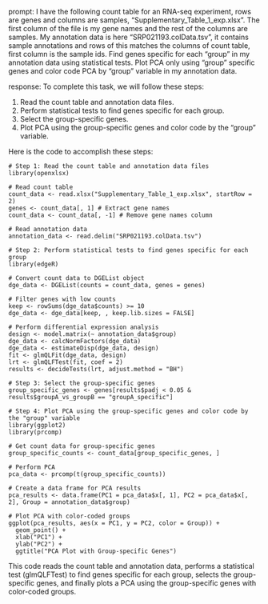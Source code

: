 prompt:
I have the following count table for an RNA-seq experiment, rows are genes and columns are samples, "Supplementary_Table_1_exp.xlsx". The first column of the file is my gene names and the rest of the columns are samples. My annotation data is here  "SRP021193.colData.tsv", it contains sample annotations and rows of this matches the columns of count table, first column is the sample ids. Find genes specific for each "group" in my annotation data  using statistical tests. Plot PCA only using "group" specific genes and color code PCA by "group" variable in my annotation data.

response:
To complete this task, we will follow these steps:

1. Read the count table and annotation data files.
2. Perform statistical tests to find genes specific for each group.
3. Select the group-specific genes.
4. Plot PCA using the group-specific genes and color code by the "group" variable.

Here is the code to accomplish these steps:

```
# Step 1: Read the count table and annotation data files
library(openxlsx)

# Read count table
count_data <- read.xlsx("Supplementary_Table_1_exp.xlsx", startRow = 2)
genes <- count_data[, 1] # Extract gene names
count_data <- count_data[, -1] # Remove gene names column

# Read annotation data
annotation_data <- read.delim("SRP021193.colData.tsv")

# Step 2: Perform statistical tests to find genes specific for each group
library(edgeR)

# Convert count data to DGEList object
dge_data <- DGEList(counts = count_data, genes = genes)

# Filter genes with low counts
keep <- rowSums(dge_data$counts) >= 10
dge_data <- dge_data[keep, , keep.lib.sizes = FALSE]

# Perform differential expression analysis
design <- model.matrix(~ annotation_data$group)
dge_data <- calcNormFactors(dge_data)
dge_data <- estimateDisp(dge_data, design)
fit <- glmQLFit(dge_data, design)
lrt <- glmQLFTest(fit, coef = 2)
results <- decideTests(lrt, adjust.method = "BH")

# Step 3: Select the group-specific genes
group_specific_genes <- genes[results$padj < 0.05 & results$groupA_vs_groupB == "groupA_specific"]

# Step 4: Plot PCA using the group-specific genes and color code by the "group" variable
library(ggplot2)
library(prcomp)

# Get count data for group-specific genes
group_specific_counts <- count_data[group_specific_genes, ]

# Perform PCA
pca_data <- prcomp(t(group_specific_counts))

# Create a data frame for PCA results
pca_results <- data.frame(PC1 = pca_data$x[, 1], PC2 = pca_data$x[, 2], Group = annotation_data$group)

# Plot PCA with color-coded groups
ggplot(pca_results, aes(x = PC1, y = PC2, color = Group)) +
  geom_point() +
  xlab("PC1") +
  ylab("PC2") +
  ggtitle("PCA Plot with Group-specific Genes")
```

This code reads the count table and annotation data, performs a statistical test (glmQLFTest) to find genes specific for each group, selects the group-specific genes, and finally plots a PCA using the group-specific genes with color-coded groups.
